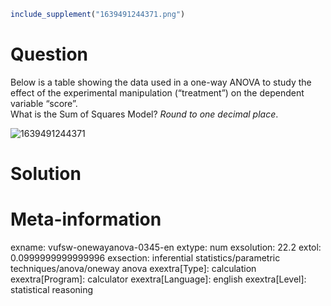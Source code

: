 ```r
include_supplement("1639491244371.png")
```

Question
========
Below is a table showing the data used in a one-way ANOVA to study the
effect of the experimental manipulation ("treatment") on the dependent
variable "score".  
What is the Sum of Squares Model? *Round to one decimal place*.  
  
<img src="1639491244371.png" class="fr-fic fr-dii tvcss_3"
alt="1639491244371" />


Solution
========











Meta-information
================
exname: vufsw-onewayanova-0345-en
extype: num
exsolution: 22.2
extol: 0.0999999999999996
exsection: inferential statistics/parametric techniques/anova/oneway anova
exextra[Type]: calculation
exextra[Program]: calculator
exextra[Language]: english
exextra[Level]: statistical reasoning

